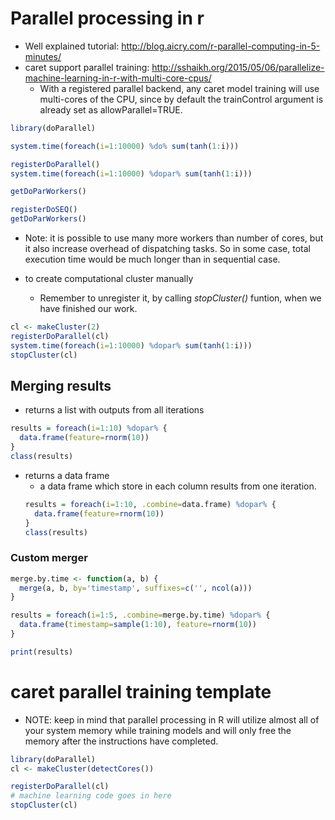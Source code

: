 # Parallel processing in r
  - Well explained tutorial: <http://blog.aicry.com/r-parallel-computing-in-5-minutes/>
  - caret support parallel training: <http://sshaikh.org/2015/05/06/parallelize-machine-learning-in-r-with-multi-core-cpus/>
    + With a registered parallel backend, any caret model training will use multi-cores of the CPU, since by default the trainControl argument is already set as allowParallel=TRUE.

```r
library(doParallel) 

system.time(foreach(i=1:10000) %do% sum(tanh(1:i)))

registerDoParallel() 
system.time(foreach(i=1:10000) %dopar% sum(tanh(1:i)))

getDoParWorkers()

registerDoSEQ()  
getDoParWorkers()
```

  - Note: it is possible to use many more workers than number of cores, but it also increase overhead of dispatching tasks. So in some case, total execution time would be much longer than in sequential case.

  - to create computational cluster manually
    + Remember to unregister it, by calling *stopCluster()* funtion, when we have finished our work.

```r
cl <- makeCluster(2)  
registerDoParallel(cl)  
system.time(foreach(i=1:10000) %dopar% sum(tanh(1:i)))  
stopCluster(cl)
```


## Merging results
  - returns a list with outputs from all iterations
```r
results = foreach(i=1:10) %dopar% {  
  data.frame(feature=rnorm(10))
}
class(results)
```

  - returns a data frame
    + a data frame which store in each column results from one iteration.
```r
results = foreach(i=1:10, .combine=data.frame) %dopar% {  
  data.frame(feature=rnorm(10))
}
class(results)
```

### Custom merger

```r
merge.by.time <- function(a, b) {  
  merge(a, b, by='timestamp', suffixes=c('', ncol(a)))
}

results = foreach(i=1:5, .combine=merge.by.time) %dopar% {  
  data.frame(timestamp=sample(1:10), feature=rnorm(10))
}

print(results)
```

# caret parallel training template
  - NOTE: keep in mind that parallel processing in R will utilize almost all of your system memory while training models and will only free the memory after the instructions have completed.
```r
library(doParallel)
cl <- makeCluster(detectCores())

registerDoParallel(cl)
# machine learning code goes in here
stopCluster(cl)
```



